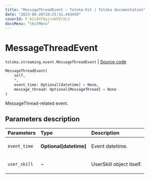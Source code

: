 ```yaml
---
title: "MessageThreadEvent — Toloka-Kit | Toloka documentation"
date: "2023-08-28T10:25:31.443459"
coverId: F_bIcOYF9yjrxkPZrXc3
docsMenu: "tkitMenu"
---
```


# MessageThreadEvent

`toloka.streaming.event.MessageThreadEvent` | [Source code](https://github.com/Toloka/toloka-kit/blob/v1.2.1/src/streaming/event.py#L106)

```python
MessageThreadEvent(
    self,
    *,
    event_time: Optional[datetime] = None,
    message_thread: Optional[MessageThread] = None
)
```

MessageThread-related event.

## Parameters description

| Parameters | Type | Description |
| :----------| :----| :-----------|
`event_time`|**Optional\[datetime\]**|<p>Event datetime.</p>
`user_skill`|**-**|<p>UserSkill object itself.</p>